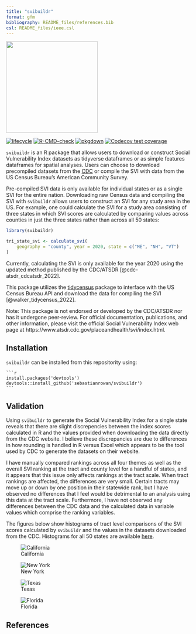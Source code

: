 ```yaml
---
title: "svibuildr"
format: gfm
bibliography: README_files/references.bib
csl: README_files/ieee.csl
---
```


<img src=logo.png width = "250px">

<!-- badges: start -->
[![lifecycle](https://raw.githubusercontent.com/sebastianrowan/svibuildr/86f4c909318408a4c26867a2e7477c5c518c199c/man/figures/lifecycle-experimental.svg)](https://github.com/sebastianrowan/svibuildr)
[![R-CMD-check](https://github.com/sebastianrowan/svibuildr/actions/workflows/R-CMD-check.yaml/badge.svg)](https://github.com/sebastianrowan/svibuildr/actions/workflows/R-CMD-check.yaml)
[![pkgdown](https://github.com/sebastianrowan/svibuildr/actions/workflows/pkgdown.yaml/badge.svg)](https://github.com/sebastianrowan/svibuildr/actions/workflows/pkgdown.yaml)
[![Codecov test coverage](https://codecov.io/gh/sebastianrowan/svibuildr/branch/master/graph/badge.svg)](https://app.codecov.io/gh/sebastianrowan/svibuildr?branch=master)
<!-- badges: end -->

`svibuildr` is an R package that allows users to download or construct Social Vulnerability Index datasets as tidyverse dataframes or as simple features dataframes for spatial analyses. Users can choose to download precompiled datasets from the [CDC](https://www.atsdr.cdc.gov/placeandhealth/svi/data_documentation_download.html) or compile the SVI with data from the US Census Bureau's American Community Survey. 

Pre-compiled SVI data is only available for individual states or as a single SVI for the entire nation. Downloading raw Census data and compiling the SVI with `svibuildr` allows users to construct an SVI for any study area in the US. For example, one could calculate the SVI for a study area consisting of three states in which SVI scores are calculated by comparing values across counties in just the three states rather than across all 50 states:


```r
library(svibuildr)

tri_state_svi <- calculate_svi(
    geography = "county", year = 2020, state = c("ME", "NH", "VT")
)
```


Currently, calculating the SVI is only available for the year 2020 using the updated method published by the CDC/ATSDR [@cdc-atsdr_cdcatsdr_2022]. 

This package utilizes the [tidycensus](https://github.com/walkerke/tidycensus/blob/master/README.md) package to interface with the US Census Bureau API and download the data for compiling the SVI [@walker_tidycensus_2022]. 

Note: This package is not endorsed or developed by the CDC/ATSDR nor has it undergone peer-review. For official documentation, publications, and other information, please visit the official Social Vulnerability Index web page at https://www.atsdr.cdc.gov/placeandhealth/svi/index.html. 

## Installation

`svibuildr` can be installed from this repositority using:

````
```r
install.packages('devtools')
devtools::install_github('sebastianrowan/svibuildr')
```
````

## Validation

Using `svibuildr` to generate the Social Vulnerability Index for a single state reveals that there are slight discrepencies between the index scores calculated in R and the values provided when downloading the data directly from the CDC website. I believe these discrepancies are due to differences in how rounding is handled in R versus Excel which appears to be the tool used by CDC to generate the datasets on their website. 

I have manually compared rankings across all four themes as well as the overall SVI ranking at the tract and county level for a handful of states, and it appears that this issue only affects rankings at the tract scale. When tract rankings are affected, the differences are very small. Certain tracts may move up or down by one position in their statewide rank, but I have observed no differences that I feel would be detrimental to an analysis using this data at the tract scale. Furthermore, I have not observed any differences between the CDC data and the calculated data in variable values which comprise the ranking variables. 

The figures below show histograms of tract level comparisons of the SVI scores calculated by `svibuildr` and the values in the datasets downloaded from the CDC. Histograms for all 50 states are available [here](https://github.com/sebastianrowan/svibuildr/tree/master/man/img).

![California](https://raw.githubusercontent.com/sebastianrowan/svibuildr/master/man/img/cdc_compare_hist_06_tract.png)

![New York](https://raw.githubusercontent.com/sebastianrowan/svibuildr/master/man/img/cdc_compare_hist_36_tract.png)

![Texas](https://raw.githubusercontent.com/sebastianrowan/svibuildr/master/man/img/cdc_compare_hist_48_tract.png)

![Florida](https://raw.githubusercontent.com/sebastianrowan/svibuildr/master/man/img/cdc_compare_hist_12_tract.png)


## References
